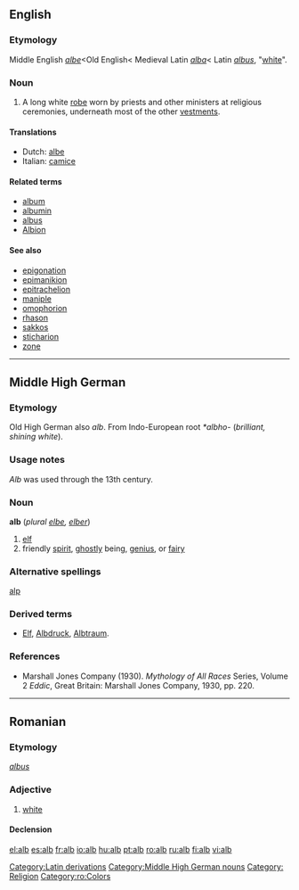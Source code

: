 ==English==

===Etymology===
Middle English ''[[albe]]''<Old English< Medieval Latin ''[[alba]]''< Latin ''[[albus]]'', "[[white]]".

===Noun===
{{en-noun}}

# A long white [[robe]] worn by priests and other ministers at religious ceremonies, underneath most of the other [[vestments]].

====Translations====
{{top}}
*Dutch: [[albe]]
*Italian: [[camice]] {{m}}
{{mid}}
{{bottom}}

====Related terms====
*[[album]]
*[[albumin]]
*[[albus]]
*[[Albion]]

====See also====
*[[epigonation]]
*[[epimanikion]]
*[[epitrachelion]]
*[[maniple]]
*[[omophorion]]
*[[rhason]]
*[[sakkos]]
*[[sticharion]]
*[[zone]]

----

==Middle High German==

===Etymology===
Old High German also ''alb''. From Indo-European root ''*albho-'' (''brilliant, shining white'').

===Usage notes===
''Alb'' was used through the 13th century.

===Noun===
'''alb''' (''plural [[elbe]], [[elber]]'')

# [[elf]]
# friendly [[spirit]], [[ghostly]] being, [[genius]], or [[fairy]]

===Alternative spellings===
[[alp]]

===Derived terms===
*[[Elf#German|Elf]], [[Albdruck#German|Albdruck]], [[Albtraum#German|Albtraum]].

===References===
*Marshall Jones Company (1930). ''Mythology of All Races'' Series, Volume 2 ''Eddic'', Great Britain: Marshall Jones Company, 1930, pp. 220.

[[Category:Latin derivations]]
[[Category:Middle High German nouns]]
[[Category: Religion]]

----

==Romanian==

===Etymology===
{{L.|ro}} ''[[albus]]''

===Adjective===
{{ro-adj|4}}

# [[white]]

====Declension====
{{ro-adj-4|alb}}

[[Category:ro:Colors]]

[[el:alb]]
[[es:alb]]
[[fr:alb]]
[[io:alb]]
[[hu:alb]]
[[pt:alb]]
[[ro:alb]]
[[ru:alb]]
[[fi:alb]]
[[vi:alb]]
